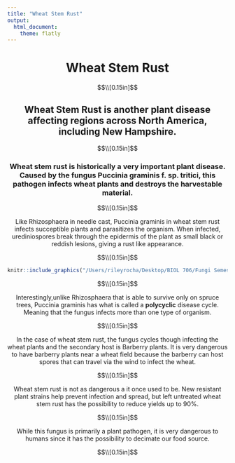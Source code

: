 ```yaml
---
title: "Wheat Stem Rust"
output: 
  html_document: 
    theme: flatly
---
```


<div align="center">

# Wheat Stem Rust

$$\\[0.15in]$$

## Wheat Stem Rust is another plant disease affecting regions across North America, including New Hampshire. 

$$\\[0.15in]$$

### Wheat stem rust is historically a very important plant disease. Caused by the fungus  Puccinia graminis f. sp. tritici, this pathogen infects wheat plants and destroys the harvestable material. 

$$\\[0.15in]$$

Like Rhizosphaera in needle cast, Puccinia graminis in wheat stem rust infects succeptible plants and parasitizes the organism. When infected, urediniospores break through the epidermis of the plant as small black or reddish lesions, giving a rust like 
appearance. 


$$\\[0.15in]$$
```r
knitr::include_graphics("/Users/rileyrocha/Desktop/BIOL 706/Fungi Semester Project/wheat stem rust.jpeg")
```

$$\\[0.15in]$$

Interestingly,unlike Rhizosphaera that is able to survive only on spruce trees, Puccinia graminis has what is called a **polycyclic** disease cycle. Meaning that the fungus infects more than one type of organism. 

$$\\[0.15in]$$

In the case of wheat stem rust, the fungus cycles though infecting the wheat plants and the secondary host is Barberry plants. It is very dangerous to have barberry plants near a wheat field because the barberry can host spores that can travel via the wind to infect the wheat. 

$$\\[0.15in]$$

Wheat stem rust is not as dangerous a it once used to be. New resistant plant strains help prevent infection and spread, but left untreated wheat stem rust has the possibility to reduce yields up to 90%. 

$$\\[0.15in]$$

While this fungus is primarily a plant pathogen, it is very dangerous to humans since it has the possibility to decimate our food source. 

$$\\[0.15in]$$






